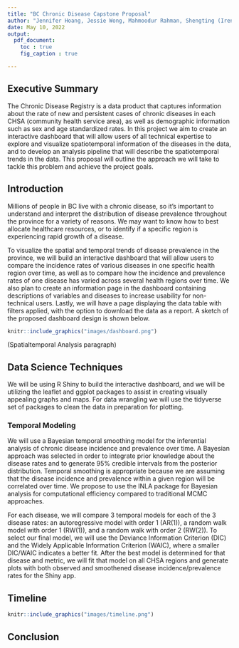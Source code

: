 ```yaml
---
title: "BC Chronic Disease Capstone Proposal"
author: "Jennifer Hoang, Jessie Wong, Mahmoodur Rahman, Shengting (Irene) Yan"
date: May 10, 2022
output: 
  pdf_document:
    toc : true
    fig_caption : true

---
```


## Executive Summary 
The Chronic Disease Registry is a data product that captures information about the rate of new and persistent cases of chronic diseases in each CHSA (community health service area), as well as demographic information such as sex and age standardized rates. In this project we aim to create an interactive dashboard that will allow users of all technical expertise to explore and visualize spatiotemporal information of the diseases in the data, and to develop an analysis pipeline that will describe the spatiotemporal trends in the data. This proposal will outline the approach we will take to tackle this problem and achieve the project goals.

## Introduction 
Millions of people in BC live with a chronic disease, so it's important to understand and interpret the distribution of disease prevalence throughout the province for a variety of reasons. We may want to know how to best allocate healthcare resources, or to identify if a specific region is experiencing rapid growth of a disease. 

To visualize the spatial and temporal trends of disease prevalence in the province, we will build an interactive dashboard that will allow users to compare the incidence rates of various diseases in one specific health region over time, as well as to compare how the incidence and prevalence rates of one disease has varied across several health regions over time. We also plan to create an information page in the dashboard containing descriptions of variables and diseases to increase usability for non-technical users. Lastly, we will have a page displaying the data table with filters applied, with the option to download the data as a report. A sketch of the proposed dashboard design is shown below.

``` r
knitr::include_graphics("images/dashboard.png")
```


(Spatialtemporal Analysis paragraph)


## Data Science Techniques
We will be using R Shiny to build the interactive dashboard, and we will be utilizing the leaflet and ggplot packages to assist in creating visually appealing graphs and maps. For data wrangling we will use the tidyverse set of packages to clean the data in preparation for plotting.    

### Temporal Modeling
We will use a Bayesian temporal smoothing model for the inferential analysis of chronic disease incidence and prevalence over time. A Bayesian approach was selected in order to integrate prior knowledge about the disease rates and to generate 95% credible intervals from the posterior distribution. Temporal smoothing is appropriate because we are assuming that the disease incidence and prevalence within a given region will be correlated over time. We propose to use the INLA package for Bayesian analysis for computational efficiency compared to traditional MCMC approaches.

For each disease, we will compare 3 temporal models for each of the 3 disease rates: an autoregressive model with order 1 (AR(1)), a random walk model with order 1 (RW(1)), and a random walk with order 2 (RW(2)). To select our final model, we will use the Deviance Information Criterion (DIC) and the Widely Applicable Information Criterion (WAIC), where a smaller DIC/WAIC indicates a better fit. After the best model is determined for that disease and metric, we will fit that model on all CHSA regions and generate plots with both observed and smoothened disease incidence/prevalence rates for the Shiny app.


## Timeline

``` r
knitr::include_graphics("images/timeline.png")
```

## Conclusion


